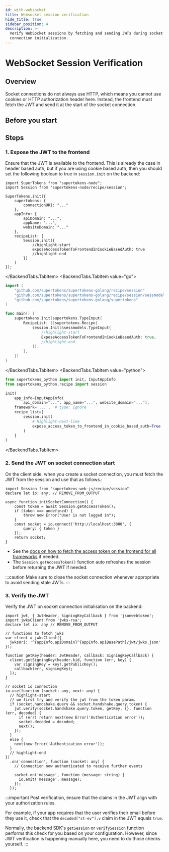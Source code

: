 ```yaml
---
id: with-websocket
title: Websocket session verification
hide_title: true
sidebar_position: 4
description: >-
  Verify WebSocket sessions by fetching and sending JWTs during socket
  connection initialization.
---
```



# WebSocket Session Verification

## Overview

Socket connections do not always use HTTP, which means you cannot use cookies or HTTP authorization header here.
Instead, the frontend must fetch the JWT and send it at the start of the socket connection.

## Before you start

<TokensCallout />

## Steps

### 1. Expose the JWT to the frontend

Ensure that the JWT is available to the frontend.
This is already the case in header based auth, but if you are using cookie based auth, then you should set the following boolean to true in `session.init` on the backend:

<BackendTabs>
<BackendTabs.TabItem value="nodejs">

```tsx
import SuperTokens from "supertokens-node";
import Session from "supertokens-node/recipe/session";

SuperTokens.init({
    supertokens: {
        connectionURI: "..."
    },
    appInfo: {
        apiDomain: "...",
        appName: "...",
        websiteDomain: "..."
    },
    recipeList: [
        Session.init({
            //highlight-start
            exposeAccessTokenToFrontendInCookieBasedAuth: true
            //highlight-end
        })
    ]
});
```
</BackendTabs.TabItem>
<BackendTabs.TabItem value="go">

```go
import (
	"github.com/supertokens/supertokens-golang/recipe/session"
	"github.com/supertokens/supertokens-golang/recipe/session/sessmodels"
	"github.com/supertokens/supertokens-golang/supertokens"
)

func main() {
	supertokens.Init(supertokens.TypeInput{
		RecipeList: []supertokens.Recipe{
			session.Init(&sessmodels.TypeInput{
				//highlight-start
				ExposeAccessTokenToFrontendInCookieBasedAuth: true,
				//highlight-end
			}),
		},
	})
}
```
</BackendTabs.TabItem>
<BackendTabs.TabItem value="python">

```python
from supertokens_python import init, InputAppInfo
from supertokens_python.recipe import session

init(
    app_info=InputAppInfo(
        api_domain="...", app_name="...", website_domain="..."),
    framework='...',  # type: ignore
    recipe_list=[
        session.init(
            # highlight-next-line
            expose_access_token_to_frontend_in_cookie_based_auth=True
        )
    ]
)
```

</BackendTabs.TabItem>
</BackendTabs>

### 2. Send the JWT on socket connection start

On the client side, when you create a socket connection, you must fetch the JWT from the session and use that as follows.:

```tsx
import Session from "supertokens-web-js/recipe/session"
declare let io: any; // REMOVE_FROM_OUTPUT

async function initSocketConnection() {
    const token = await Session.getAccessToken();
    if (token === undefined) {
        throw new Error("User is not logged in");
    }
    const socket = io.connect('http://localhost:3000', {
        query: { token }
    });
    return socket;
}
```

- See the [docs on how to fetch the access token on the frontend for all frameworks](/docs/post-authentication/session-management/access-session-data#on-the-frontend) if needed.
- The `Session.getAccessToken()` function auto refreshes the session before returning the JWT if needed.

:::caution
Make sure to close the socket connection whenever appropriate to avoid sending stale JWTs.
:::

### 3. Verify the JWT

Verify the JWT on socket connection initialisation on the backend:

<AppInfoForm />

```tsx
import jwt, { JwtHeader, SigningKeyCallback } from 'jsonwebtoken';
import jwksClient from 'jwks-rsa';
declare let io: any // REMOVE_FROM_OUTPUT

// functions to fetch jwks
var client = jwksClient({
  jwksUri: '^{appInfo.apiDomain}^{appInfo.apiBasePath}/jwt/jwks.json'
});

function getKey(header: JwtHeader, callback: SigningKeyCallback) {
  client.getSigningKey(header.kid, function (err, key) {
    var signingKey = key!.getPublicKey();
    callback(err, signingKey);
  });
}

// socket io connection
io.use(function (socket: any, next: any) {
  // highlight-start
  // we first try and verify the jwt from the token param.
  if (socket.handshake.query && socket.handshake.query.token) {
    jwt.verify(socket.handshake.query.token, getKey, {}, function (err, decoded) {
      if (err) return next(new Error('Authentication error'));
      socket.decoded = decoded;
      next();
    });
  }
  else {
    next(new Error('Authentication error'));
  }
  // highlight-end  
})
  .on('connection', function (socket: any) {
    // Connection now authenticated to receive further events

    socket.on('message', function (message: string) {
      io.emit('message', message);
    });
  });
```

:::important
Post verification, ensure that the claims in the JWT align with your authorization rules.

For example, if your app requires that the user verifies their email before they use it, check that the `decoded["st-ev"].v` claim in the JWT equals `true`.

Normally, the backend SDK's `getSession` or `verifySession` function performs this check for you based on your configuration. However, since JWT verification is happening manually here, you need to do those checks yourself.
:::
